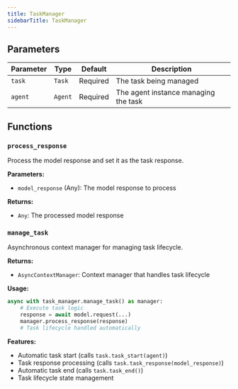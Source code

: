 ```yaml
---
title: TaskManager
sidebarTitle: TaskManager
---
```


## Parameters

| Parameter                          | Type                                                  | Default    | Description                                                                                                                                                                                                                      |
| ---------------------------------- | ----------------------------------------------------- | ---------- | -------------------------------------------------------------------------------------------------------------------------------------------------------------------------------------------------------------------------------- |
| `task`                             | `Task`                                                | Required  | The task being managed                                                                                                                                                                                                           |
| `agent`                            | `Agent`                                               | Required  | The agent instance managing the task                                                                                                                                                                                             |

## Functions

### `process_response`

Process the model response and set it as the task response.

**Parameters:**

- `model_response` (Any): The model response to process

**Returns:**

- `Any`: The processed model response

### `manage_task`

Asynchronous context manager for managing task lifecycle.

**Returns:**

- `AsyncContextManager`: Context manager that handles task lifecycle

**Usage:**

```python
async with task_manager.manage_task() as manager:
    # Execute task logic
    response = await model.request(...)
    manager.process_response(response)
    # Task lifecycle handled automatically
```

**Features:**

- Automatic task start (calls `task.task_start(agent)`)
- Task response processing (calls `task.task_response(model_response)`)
- Automatic task end (calls `task.task_end()`)
- Task lifecycle state management
